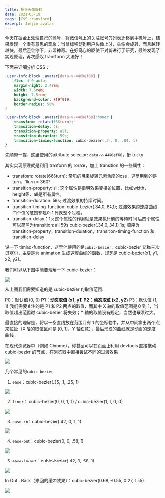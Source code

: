 ```yaml
---
title: 掘金头像旋转
date: 2021-03-19
tags: [CSS-transform]
excerpt: Juejin avatar
---
```


<Info title="引言">

今天在掘金上处理自己的账号，将微信号上的关注账号的列表迁移到手机号上，结果发现一个很有意思的现象：当鼠标移动到用户头像上时，头像会旋转，而且越转越快，最后还会停下，非常神奇。在好奇心的驱使下对其进行了研究，最终发现了实现原理，再次感叹 transform 大法好！

</Info>

<Primary title="分析">

下面来详细分析 CSS：

```css
.user-info-block .avatar[data-v-4460ef68] {
    flex: 0 0 auto;
    margin-right: 2.4rem;
    width: 7.5rem;
    height: 7.5rem;
    background-color: #f9f9f9;
    border-radius: 50%
}

.user-info-block .avatar[data-v-4460ef68]:hover {
    transform: rotate(666turn);
    transition-delay: 1s;
    transition-property: all;
    transition-duration: 59s;
    transition-timing-function: cubic-bezier(.34, 0, .84, 1)
}
```

先顺带一提，这里使用的attribute selector: `data-v-4460ef68`，挺 tricky

其实实现原理就是利用 tranform 的 rorate，加上 transition 的一些属性：

+ transform: rotate(666turn); 常见的用来旋转元素角度的css，这里用到的是turn，1turn = 360°
+ transition-property: all; 这个属性是指明效果变换的位置，比如width，height等，all是所有属性。
+ transition-duration: 59s; 过渡效果的持续时间。
+ transition-timing-function: cubic-bezier(.34,0,.84,1); 过渡效果的速度曲线 四个值的范围都是0-1 代表整个过程。
+ transition-delay：1s; 这个属性的作用就是效果执行前的等待时间
后四个属性可以简写为transition: all 59s cubic-bezier(.34,0,.84,1) 1s; 顺序为transition-property，transition-duration，transition-timing-function 和 transition-delay

说一下 timing-function，这里他使用的是`cubic-bezier`，cubic-bezier 又称三次贝塞尔，主要是为 animation 生成速度曲线的函数，规定是 cubic-bezier(x1, y1, x2, y2)。

我们可以从下图中简要理解一下 cubic-bezier：

![](https://upload-images.jianshu.io/upload_images/741039-4016cb02499bb127.jpg)

从上图我们需要知道的是 cubic-bezier 的取值范围:

P0：默认值 (0, 0)
**P1：动态取值 (x1, y1)**
**P2：动态取值 (x2, y2)**
P3：默认值 (1, 1)
我们需要关注的是 P1 和 P2 两点的取值，而其中 X 轴的取值范围是 0 到 1，当取值超出范围时 cubic-bezier 将失效；Y 轴的取值没有规定，当然也毋须过大。

最直接的理解是，将以一条直线放在范围只有 1 的坐标轴中，并从中间拿出两个点来拉扯（X 轴的取值区间是 [0, 1]，Y 轴任意），最后形成的曲线就是动画的速度曲线。

在现代浏览器中（例如 Chrome），你甚至可以在页面上利用 devtools 直接拖动 cubic-bezier 的节点，在浏览器中直接尝试不同的过渡效果

![](https://thumbsnap.com/i/TPPXjymJ.jpg?0319)

</Primary>

<Success title="拓展">

几个常见的`cubic-bezier`

1. `ease`：cubic-bezier(.25, .1, .25, 1)

![](https://upload-images.jianshu.io/upload_images/741039-0b39ead91c56336a.png)

2. `liner`： cubic-bezier(0, 0, 1, 1) / cubic-bezier(1, 1, 0, 0)

![](https://upload-images.jianshu.io/upload_images/741039-122c3034edee633a.png)

3. `ease-in`：cubic-bezier(.42, 0, 1, 1)

![](https://upload-images.jianshu.io/upload_images/741039-ed0d33c50459a794.png)

4. `ease-out`：cubic-bezier(0, 0, .58, 1)

![](https://upload-images.jianshu.io/upload_images/741039-4a4e124f43dbb7e8.png)

5. `ease-in-out`：cubic-bezier(.42, 0, .58, 1)

![](https://upload-images.jianshu.io/upload_images/741039-5477bd72ef8cc2d0.png)

In Out . Back（来回的缓冲效果）：cubic-bezier(0.68, -0.55, 0.27, 1.55)

![](https://upload-images.jianshu.io/upload_images/741039-6cedf3a50d37a702.png)

</Success>